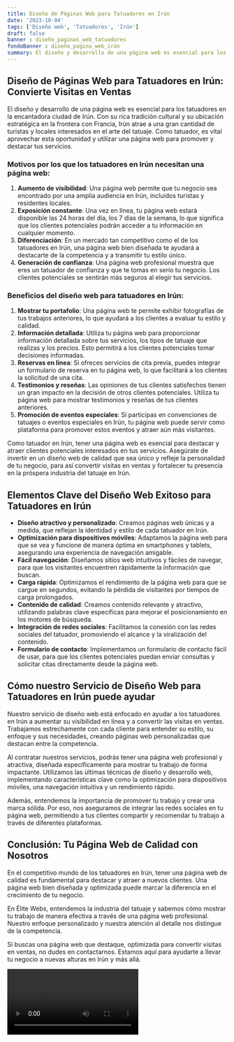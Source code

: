 ```yaml
---
title: Diseño de Páginas Web para Tatuadores en Irún
date: '2023-10-04'
tags: ['Diseño web', 'Tatuadores', 'Irún']
draft: false
banner : diseño_paginas_web_tatuadores
fondoBanner : diseño_pagina_web_irún
summary: El diseño y desarrollo de una página web es esencial para los tatuadores en la encantadora ciudad de Irún. Con su rica tradición cultural y su ubicación estratégica en la frontera con Francia, Irún atrae a una gran cantidad de turistas y locales interesados en el arte del tatuaje. Como tatuador, es vital aprovechar esta oportunidad y utilizar una página web para promover y destacar tus servicios. 
---
```


## Diseño de Páginas Web para Tatuadores en Irún: Convierte Visitas en Ventas

El diseño y desarrollo de una página web es esencial para los tatuadores en la encantadora ciudad de Irún. Con su rica tradición cultural y su ubicación estratégica en la frontera con Francia, Irún atrae a una gran cantidad de turistas y locales interesados en el arte del tatuaje. Como tatuador, es vital aprovechar esta oportunidad y utilizar una página web para promover y destacar tus servicios. 

### Motivos por los que los tatuadores en Irún necesitan una página web:

1. **Aumento de visibilidad**: Una página web permite que tu negocio sea encontrado por una amplia audiencia en Irún, incluidos turistas y residentes locales. 
2. **Exposición constante**: Una vez en línea, tu página web estará disponible las 24 horas del día, los 7 días de la semana, lo que significa que los clientes potenciales podrán acceder a tu información en cualquier momento.
3. **Diferenciación**: En un mercado tan competitivo como el de los tatuadores en Irún, una página web bien diseñada te ayudará a destacarte de la competencia y a transmitir tu estilo único.
4. **Generación de confianza**: Una página web profesional muestra que eres un tatuador de confianza y que te tomas en serio tu negocio. Los clientes potenciales se sentirán más seguros al elegir tus servicios.

### Beneficios del diseño web para tatuadores en Irún:

1. **Mostrar tu portafolio**: Una página web te permite exhibir fotografías de tus trabajos anteriores, lo que ayudará a los clientes a evaluar tu estilo y calidad.
2. **Información detallada**: Utiliza tu página web para proporcionar información detallada sobre tus servicios, los tipos de tatuaje que realizas y los precios. Esto permitirá a los clientes potenciales tomar decisiones informadas.
3. **Reservas en línea**: Si ofreces servicios de cita previa, puedes integrar un formulario de reserva en tu página web, lo que facilitará a los clientes la solicitud de una cita.
4. **Testimonios y reseñas**: Las opiniones de tus clientes satisfechos tienen un gran impacto en la decisión de otros clientes potenciales. Utiliza tu página web para mostrar testimonios y reseñas de tus clientes anteriores.
5. **Promoción de eventos especiales**: Si participas en convenciones de tatuajes o eventos especiales en Irún, tu página web puede servir como plataforma para promover estos eventos y atraer aún más visitantes.

Como tatuador en Irún, tener una página web es esencial para destacar y atraer clientes potenciales interesados en tus servicios. Asegúrate de invertir en un diseño web de calidad que sea único y refleje la personalidad de tu negocio, para así convertir visitas en ventas y fortalecer tu presencia en la próspera industria del tatuaje en Irún.

<GifSeo />

<Cta />

## Elementos Clave del Diseño Web Exitoso para Tatuadores en Irún

- **Diseño atractivo y personalizado**: Creamos páginas web únicas y a medida, que reflejan la identidad y estilo de cada tatuador en Irún.
- **Optimización para dispositivos móviles**: Adaptamos la página web para que se vea y funcione de manera óptima en smartphones y tablets, asegurando una experiencia de navegación amigable.
- **Fácil navegación**: Diseñamos sitios web intuitivos y fáciles de navegar, para que los visitantes encuentren rápidamente la información que buscan.
- **Carga rápida**: Optimizamos el rendimiento de la página web para que se cargue en segundos, evitando la pérdida de visitantes por tiempos de carga prolongados.
- **Contenido de calidad**: Creamos contenido relevante y atractivo, utilizando palabras clave específicas para mejorar el posicionamiento en los motores de búsqueda.
- **Integración de redes sociales**: Facilitamos la conexión con las redes sociales del tatuador, promoviendo el alcance y la viralización del contenido.
- **Formulario de contacto**: Implementamos un formulario de contacto fácil de usar, para que los clientes potenciales puedan enviar consultas y solicitar citas directamente desde la página web.

## Cómo nuestro Servicio de Diseño Web para Tatuadores en Irún puede ayudar

Nuestro servicio de diseño web está enfocado en ayudar a los tatuadores en Irún a aumentar su visibilidad en línea y a convertir las visitas en ventas. Trabajamos estrechamente con cada cliente para entender su estilo, su enfoque y sus necesidades, creando páginas web personalizadas que destacan entre la competencia.

Al contratar nuestros servicios, podrás tener una página web profesional y atractiva, diseñada específicamente para mostrar tu trabajo de forma impactante. Utilizamos las últimas técnicas de diseño y desarrollo web, implementando características clave como la optimización para dispositivos móviles, una navegación intuitiva y un rendimiento rápido.

Además, entendemos la importancia de promover tu trabajo y crear una marca sólida. Por eso, nos aseguramos de integrar las redes sociales en tu página web, permitiendo a tus clientes compartir y recomendar tu trabajo a través de diferentes plataformas.

## Conclusión: Tu Página Web de Calidad con Nosotros

En el competitivo mundo de los tatuadores en Irún, tener una página web de calidad es fundamental para destacar y atraer a nuevos clientes. Una página web bien diseñada y optimizada puede marcar la diferencia en el crecimiento de tu negocio.

En Élite Webs, entendemos la industria del tatuaje y sabemos cómo mostrar tu trabajo de manera efectiva a través de una página web profesional. Nuestro enfoque personalizado y nuestra atención al detalle nos distingue de la competencia.

Si buscas una página web que destaque, optimizada para convertir visitas en ventas, no dudes en contactarnos. Estamos aquí para ayudarte a llevar tu negocio a nuevas alturas en Irún y más allá.

<Video />

<CtaBot job='Tatuadores' city='Irún'/>

<Gmaps query='Irún+españa+maps' />